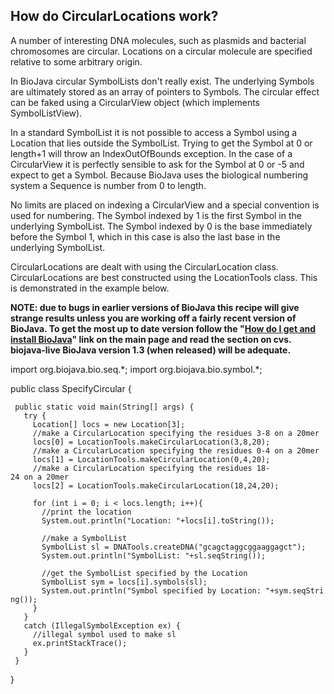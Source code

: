 == How do CircularLocations work? ==

A number of interesting DNA molecules, such as plasmids and bacterial chromosomes are circular. Locations on a circular molecule are specified relative to some arbitrary origin.

In BioJava circular SymbolLists don't really exist. The underlying Symbols are ultimately stored as an array of pointers to Symbols. The circular effect can be faked using a CircularView object (which implements SymbolListView).

In a standard SymbolList it is not possible to access a Symbol using a Location that lies outside the SymbolList. Trying to get the Symbol at 0 or length+1 will throw an IndexOutOfBounds exception. In the case of a CircularView it is perfectly sensible to ask for the Symbol at 0 or -5 and expect to get a Symbol. Because BioJava uses the biological numbering system a Sequence is number from 0 to length.

No limits are placed on indexing a CircularView and a special convention is used for numbering. The Symbol indexed by 1 is the first Symbol in the underlying SymbolList. The Symbol indexed by 0 is the base immediately before the Symbol 1, which in this case is also the last base in the underlying SymbolList.

CircularLocations are dealt with using the CircularLocation class. CircularLocations are best constructed using the LocationTools class. This is demonstrated in the example below.

'''NOTE: due to bugs in earlier versions of BioJava this recipe will give strange results unless you are working off a fairly recent version of BioJava. To get the most up to date version follow the "[[BioJava:GetStarted|How do I get and install BioJava]]" link on the main page and read the section on cvs.  biojava-live BioJava version 1.3 (when released) will be adequate.'''

<java>
import org.biojava.bio.seq.*;
import org.biojava.bio.symbol.*;

public class SpecifyCircular {
  public static void main(String[] args) {
    try {
      Location[] locs = new Location[3];
      //make a CircularLocation specifying the residues 3-8 on a 20mer
      locs[0] = LocationTools.makeCircularLocation(3,8,20);
      //make a CircularLocation specifying the residues 0-4 on a 20mer
      locs[1] = LocationTools.makeCircularLocation(0,4,20);
      //make a CircularLocation specifying the residues 18-24 on a 20mer
      locs[2] = LocationTools.makeCircularLocation(18,24,20);

      for (int i = 0; i < locs.length; i++){
        //print the location
        System.out.println("Location: "+locs[i].toString());

        //make a SymbolList
        SymbolList sl = DNATools.createDNA("gcagctaggcggaaggagct");
        System.out.println("SymbolList: "+sl.seqString());

        //get the SymbolList specified by the Location
        SymbolList sym = locs[i].symbols(sl);
        System.out.println("Symbol specified by Location: "+sym.seqString());
      }
    }
    catch (IllegalSymbolException ex) {
      //illegal symbol used to make sl
      ex.printStackTrace();
    }
  }
}
</java>